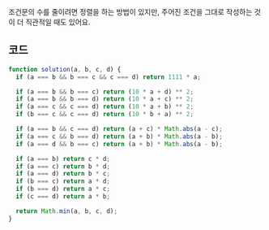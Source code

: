 조건문의 수를 줄이려면 정렬을 하는 방법이 있지만, 주어진 조건을 그대로 작성하는 것이 더 직관적일 때도 있어요.

## 코드

```js
function solution(a, b, c, d) {
  if (a === b && b === c && c === d) return 1111 * a;

  if (a === b && b === c) return (10 * a + d) ** 2;
  if (a === b && b === d) return (10 * a + c) ** 2;
  if (a === c && c === d) return (10 * a + b) ** 2;
  if (b === c && c === d) return (10 * b + a) ** 2;

  if (a === b && c === d) return (a + c) * Math.abs(a - c);
  if (a === c && b === d) return (a + b) * Math.abs(a - b);
  if (a === d && b === c) return (a + b) * Math.abs(a - b);

  if (a === b) return c * d;
  if (a === c) return b * d;
  if (a === d) return b * c;
  if (b === c) return a * d;
  if (b === d) return a * c;
  if (c === d) return a * b;

  return Math.min(a, b, c, d);
}
```
